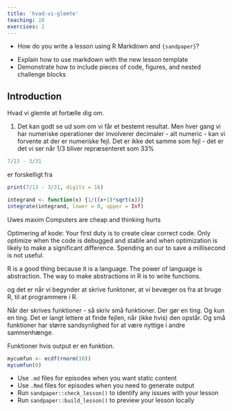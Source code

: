 ```yaml
---
title: 'hvad-vi-glemte'
teaching: 10
exercises: 2
---
```


:::::::::::::::::::::::::::::::::::::: questions 

- How do you write a lesson using R Markdown and `{sandpaper}`?

::::::::::::::::::::::::::::::::::::::::::::::::

::::::::::::::::::::::::::::::::::::: objectives

- Explain how to use markdown with the new lesson template
- Demonstrate how to include pieces of code, figures, and nested challenge blocks

::::::::::::::::::::::::::::::::::::::::::::::::

## Introduction

Hvad vi glemte at fortælle dig om.

1. Det kan godt se ud som om vi får et bestemt resultat. Men hver gang
vi har numeriske operationer der involverer decimaler - alt numeric - kan vi
forvente at der er numeriske fejl. Det er ikke det samme som fejl - det er 
det vi ser når 1/3 bliver repræsenteret som 33%

```r
7/13 - 3/31
```

er forskelligt fra 
```r
print(7/13 - 3/31, digits = 16)
```


```r
integrand <- function(x) {1/((x+1)*sqrt(x))}
integrate(integrand, lower = 0, upper = Inf)

```


Uwes maxim
Computers are cheap and thinking hurts

Optimering af kode:
Your first duty is to create clear correct code.
Only optimize when the code is debugged and stable
and when optimization is likely to make a significant difference. Spending
an our to save a millisecond is not useful.

R is a good thing because it is a language.
The power of language is abstraction.
The way to make abstractions in R is to write functions.

og det er når vi begynder at skrive funktoner, at vi bevæger os fra
at bruge R, til at programmere i R.

Når der skrives funktioner - så skriv små funktioner. Der gør en ting. Og kun
en ting. Det er langt lettere at finde fejlen, når (ikke hvis) den opstår.
Og små funktioner har større sandsynlighed for at være nyttige i andre 
sammenhænge.

Funktioner hvis output er en funktion.

```r
mycumfun <- ecdf(rnorm(10))
mycumfun(0)
```


::::::::::::::::::::::::::::::::::::: keypoints 

- Use `.md` files for episodes when you want static content
- Use `.Rmd` files for episodes when you need to generate output
- Run `sandpaper::check_lesson()` to identify any issues with your lesson
- Run `sandpaper::build_lesson()` to preview your lesson locally

::::::::::::::::::::::::::::::::::::::::::::::::

